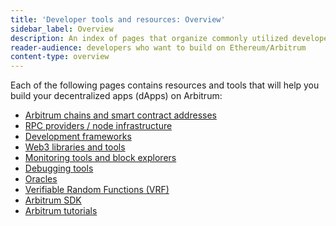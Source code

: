 ```yaml
---
title: 'Developer tools and resources: Overview'
sidebar_label: Overview
description: An index of pages that organize commonly utilized developer tools and resources.
reader-audience: developers who want to build on Ethereum/Arbitrum
content-type: overview
---
```


Each of the following pages contains resources and tools that will help you build your decentralized apps (dApps) on Arbitrum:

- [Arbitrum chains and smart contract addresses](../useful-addresses.mdx)
- [RPC providers / node infrastructure](../../node-running/node-providers.mdx)
- [Development frameworks](./development-frameworks)
- [Web3 libraries and tools](./web3-libraries-tools)
- [Monitoring tools and block explorers](./monitoring-tools-block-explorers)
- [Debugging tools](./debugging-tools)
- [Oracles](./oracles)
- [Verifiable Random Functions (VRF)](./verifiable-random-functions)
- [Arbitrum SDK](/sdk)
- [Arbitrum tutorials](https://github.com/OffchainLabs/arbitrum-tutorials)
